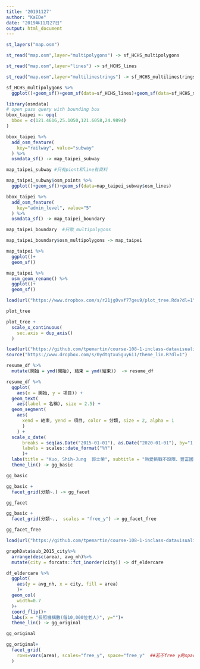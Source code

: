 ```yaml
---
title: '20191127'
author: "KaEDe"
date: "2019年11月27日"
output: html_document
---
```


```r
st_layers("map.osm")
```

```r
st_read("map.osm",layer="multipolygons") -> sf_HCHS_multipolygons

st_read("map.osm",layer="lines") -> sf_HCHS_lines

st_read("map.osm",layer="multilinestrings") -> sf_HCHS_multilinestrings
```

```r
sf_HCHS_multipolygons %>% 
  ggplot()+geom_sf()+geom_sf(data=sf_HCHS_lines)+geom_sf(data=sf_HCHS_multilinestrings) 
```



```r
library(osmdata)
# open pass query with bounding box
bbox_taipei <- opq(
  bbox = c(121.4616,25.1050,121.6058,24.9894) 
) 

bbox_taipei %>% 
  add_osm_feature(
    key="railway", value="subway"
  ) %>%
  osmdata_sf() -> map_taipei_subway

map_taipei_subway #只有piont和line有資料

```

```r
map_taipei_subway$osm_points %>%
  ggplot()+geom_sf()+geom_sf(data=map_taipei_subway$osm_lines)

```


```r
bbox_taipei %>%
  add_osm_feature(
    key="admin_level", value="5"
  ) %>%
  osmdata_sf() -> map_taipei_boundary

map_taipei_boundary  #只取_multipolygons

map_taipei_boundary$osm_multipolygons -> map_taipei
```

```r
map_taipei %>%
  ggplot()+
  geom_sf()
```

```r
map_taipei %>%
  osm_geom_rename() %>%
  ggplot()+
  geom_sf()
```

################
```r
load(url("https://www.dropbox.com/s/r21jg0vxf77geu9/plot_tree.Rda?dl=1"))

plot_tree
```


```r
plot_tree +
  scale_x_continuous(
    sec.axis = dup_axis()
  ) 
```


```r
load(url("https://github.com/tpemartin/course-108-1-inclass-datavisualization/blob/master/%E4%BD%9C%E5%93%81%E5%B1%95%E7%A4%BA/homework6/graphData_homework6_021.Rda?raw=true"))
source("https://www.dropbox.com/s/0ydtqtxu5guy6i1/theme_lin.R?dl=1")

resume_df %>% 
  mutate(開始 = ymd(開始), 結束 = ymd(結束))  -> resume_df
```


```r
resume_df %>%
  ggplot(
    aes(x = 開始, y = 項目)) +    
  geom_text(
    aes(label = 名稱), size = 2.5) + 
  geom_segment(
    aes(
      xend = 結束, yend = 項目, color = 分類, size = 2, alpha = 1
      )
    ) +
  scale_x_date(
      breaks = seq(as.Date("2015-01-01"), as.Date("2020-01-01"), by="1 year"),
      labels = scales::date_format("%Y")
      )+
  labs(title = "Kuo, Shih-Jung  郭士榮", subtitle = "熱愛挑戰不設限、豐富國際經驗、在學三份實習") + 
  theme_lin() -> gg_basic

gg_basic
```


```r
gg_basic +
  facet_grid(分類~.) -> gg_facet

gg_facet
```

```r
gg_basic +
  facet_grid(分類~.,  scales = "free_y") -> gg_facet_free

gg_facet_free
```

```r
load(url("https://github.com/tpemartin/course-108-1-inclass-datavisualization/blob/master/%E4%BD%9C%E5%93%81%E5%B1%95%E7%A4%BA/homework3/graphData_homework3_002.Rda?raw=true"))

graphData$sub_2015_city%>%
  arrange(desc(area), avg_nh)%>%
  mutate(city = forcats::fct_inorder(city)) -> df_eldercare
```

```r
df_eldercare %>%
  ggplot(
    aes(y = avg_nh, x = city, fill = area)
    )+
  geom_col(
    width=0.7
  )+
  coord_flip()+
  labs(x = "長照機構數(每10,000位老人)", y="")+
  theme_lin() -> gg_original

gg_original
```

```r
gg_original+
  facet_grid(
    rows=vars(area), scales="free_y", space="free_y"  ##若不free y的space，所有y的分類會等高，藍色紫色會很胖
  )
```




